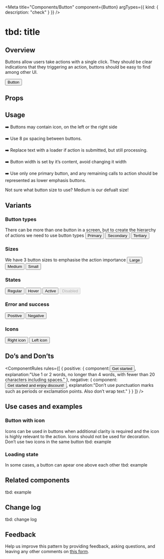 
<Meta
  title="Components/Button"
  component={Button}
  argTypes={{
    kind: {
      description: "check"
    }
  }}
/>

# tbd: title
## Overview
Buttons allow users take actions with a single click.
They should be clear indications that they triggering an action, buttons should be easy to find among other UI.

<Preview>
  <Button>Button</Button>
</Preview>

## Props
<ArgsTable of={Button} />

## Usage
➡️  Buttons may contain icon, on the left or the right side

➡️  Use 8 px spacing between buttons.

➡️  Replace text with a loader if action is submitted, but still processing.

➡️  Button width is set by it’s content, avoid changing it width

➡️  Use only one primary button, and any remaining calls to action should be represented as lower emphasis buttons.


<Tip>Not sure what button size to use? Medium is our defualt size!</Tip>

## Variants
### Button types
There can be more than one button in a screen, but to create the hierarchy of actions we need to use button types
<Preview>
  <Button>Primary</Button>
  <Button kind={Button.kinds.SECONDARY}>Secondary</Button>
  <Button kind={Button.kinds.TERTIARY}>Tertiary</Button>
</Preview>


### Sizes
We have 3 button sizes to emphasise the action importance
<Canvas>
  <Story name="Sizes">
    <Button size={Button.sizes.LARGE}>Large</Button>
    <Button size={Button.sizes.MEDIUM}>Medium</Button>
    <Button size={Button.sizes.SMALL}>Small</Button>
  </Story>
</Canvas>

### States
<Canvas>
  <Story name="States">
    <Button>Regular</Button>
    <Button>Hover</Button>
    <Button>Active</Button>
    <Button disabled>Disabled</Button>
  </Story>
</Canvas>

### Error and success
<Canvas>
  <Story name="Error and success">
      <Button color={Button.colors.POSITIVE}>Positive</Button>
      <Button color={Button.colors.NEGATIVE}>Negative</Button>
  </Story>
</Canvas>

### Icons
<Canvas>
  <Story name="Icons">
    <Button rightIcon={Calendar}>Right icon</Button>
    <Button leftIcon={Calendar}>Left icon</Button>
  </Story>
</Canvas>

## Do’s and Don’ts
<ComponentRules
  rules={[
    {
      positive: {
        component:<Button>Get started</Button>,
        explanation:"Use 1 or 2 words, no longer than 4 words, with fewer than 20 characters including spaces."
      },
      negative: {
        component:<Button>Get started and enjoy discount!</Button>,
        explanation:"Don’t use punctuation marks such as periods or exclamation points. Also don’t wrap text."
      }
    }
  ]}
/>



## Use cases and examples
### Button with icon
Icons can be used in buttons when additional clarity is required and the icon is highly relevant to the action.
Icons should not be used for decoration. Don’t use two icons in the same button
tbd: example
### Loading state
In some cases, a button can apear one above each other
tbd: example

## Related components
tbd: example

## Change log
tbd: change log

## Feedback
Help us improve this pattern by providing feedback, asking questions, and leaving any other comments on [this form](https://forms.monday.com/forms/213ebddcb0d423ae5b6178fb6e8f7b3d?r=use1).